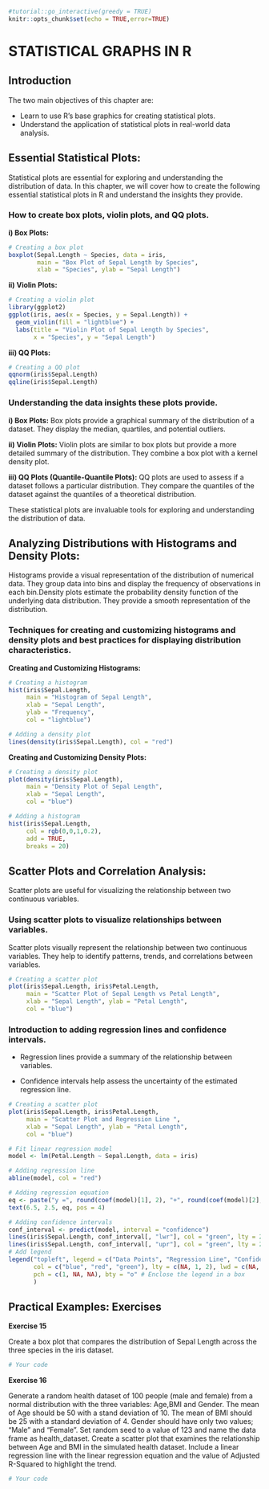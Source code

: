 

```r
#tutorial::go_interactive(greedy = TRUE)
knitr::opts_chunk$set(echo = TRUE,error=TRUE)
```


# STATISTICAL GRAPHS IN R

## Introduction

The two main objectives of this chapter are:

- Learn to use R’s base graphics for creating statistical plots.
- Understand the application of statistical plots in real-world data analysis.


## Essential Statistical Plots:
Statistical plots are essential for exploring and understanding the distribution of data. In this chapter, we will cover how to create the following essential statistical plots in R and understand the insights they provide.

### How to create box plots, violin plots, and QQ plots.

**i) Box Plots:**

```r
# Creating a box plot
boxplot(Sepal.Length ~ Species, data = iris, 
        main = "Box Plot of Sepal Length by Species",
        xlab = "Species", ylab = "Sepal Length")

```


**ii) Violin Plots:**

```r
# Creating a violin plot
library(ggplot2)
ggplot(iris, aes(x = Species, y = Sepal.Length)) +
  geom_violin(fill = "lightblue") +
  labs(title = "Violin Plot of Sepal Length by Species",
       x = "Species", y = "Sepal Length")

```


**iii) QQ Plots:**

```r
# Creating a QQ plot
qqnorm(iris$Sepal.Length)
qqline(iris$Sepal.Length)

```


### Understanding the data insights these plots provide.

**i) Box Plots:** Box plots provide a graphical summary of the distribution of a dataset. They display the median, quartiles, and potential outliers.

**ii) Violin Plots:** Violin plots are similar to box plots but provide a more detailed summary of the distribution. They combine a box plot with a kernel density plot.

**iii) QQ Plots (Quantile-Quantile Plots):** QQ plots are used to assess if a dataset follows a particular distribution. They compare the quantiles of the dataset against the quantiles of a theoretical distribution.


These statistical plots are invaluable tools for exploring and understanding the distribution of data.

## Analyzing Distributions with Histograms and Density Plots:
Histograms provide a visual representation of the distribution of numerical data. They group data into bins and display the frequency of observations in each bin.Density plots estimate the probability density function of the underlying data distribution. They provide a smooth representation of the distribution.

### Techniques for creating and customizing histograms and density plots and best practices for displaying distribution characteristics.

**Creating and Customizing Histograms:**
```r
# Creating a histogram
hist(iris$Sepal.Length, 
     main = "Histogram of Sepal Length",
     xlab = "Sepal Length",
     ylab = "Frequency",
     col = "lightblue")

# Adding a density plot
lines(density(iris$Sepal.Length), col = "red")

```


**Creating and Customizing Density Plots:**

```r
# Creating a density plot
plot(density(iris$Sepal.Length), 
     main = "Density Plot of Sepal Length",
     xlab = "Sepal Length",
     col = "blue")

# Adding a histogram
hist(iris$Sepal.Length, 
     col = rgb(0,0,1,0.2), 
     add = TRUE, 
     breaks = 20)

```



## Scatter Plots and Correlation Analysis:

Scatter plots are useful for visualizing the relationship between two continuous variables.

### Using scatter plots to visualize relationships between variables.

Scatter plots visually represent the relationship between two continuous variables. They help to identify patterns, trends, and correlations between variables.

```r
# Creating a scatter plot
plot(iris$Sepal.Length, iris$Petal.Length,
     main = "Scatter Plot of Sepal Length vs Petal Length",
     xlab = "Sepal Length", ylab = "Petal Length",
     col = "blue")

```



### Introduction to adding regression lines and confidence intervals.

- Regression lines provide a summary of the relationship between variables.

- Confidence intervals help assess the uncertainty of the estimated regression line.


```r
# Creating a scatter plot
plot(iris$Sepal.Length, iris$Petal.Length,
     main = "Scatter Plot and Regression Line ",
     xlab = "Sepal Length", ylab = "Petal Length",
     col = "blue")

# Fit linear regression model
model <- lm(Petal.Length ~ Sepal.Length, data = iris)

# Adding regression line
abline(model, col = "red")

# Adding regression equation
eq <- paste("y =", round(coef(model)[1], 2), "+", round(coef(model)[2], 2), "x")
text(6.5, 2.5, eq, pos = 4)

# Adding confidence intervals
conf_interval <- predict(model, interval = "confidence")
lines(iris$Sepal.Length, conf_interval[, "lwr"], col = "green", lty = 2)
lines(iris$Sepal.Length, conf_interval[, "upr"], col = "green", lty = 2)
# Add legend
legend("topleft", legend = c("Data Points", "Regression Line", "Confidence Intervals"),
       col = c("blue", "red", "green"), lty = c(NA, 1, 2), lwd = c(NA, 1, 1),
       pch = c(1, NA, NA), bty = "o" # Enclose the legend in a box
       )

```



## Practical Examples: Exercises


**Exercise 15**

Create a box plot that compares the distribution of Sepal Length across the three species in the iris dataset.


```r
# Your code
```


**Exercise 16**

Generate a random health dataset of 100 people (male and female) from a normal distribution with the three variables: Age,BMI and Gender. The mean of Age should be 50 with a stand deviation of 10. The mean of BMI should be 25 with a standard deviation of 4. Gender should have only two values; "Male" and "Female". Set random seed to a value of 123 and name the data frame as health_dataset. Create a scatter plot that examines the relationship between Age and BMI in the simulated health dataset. Include a linear regression line with the linear regression equation and the value of Adjusted R-Squared to highlight the trend.


```r
# Your code
```


